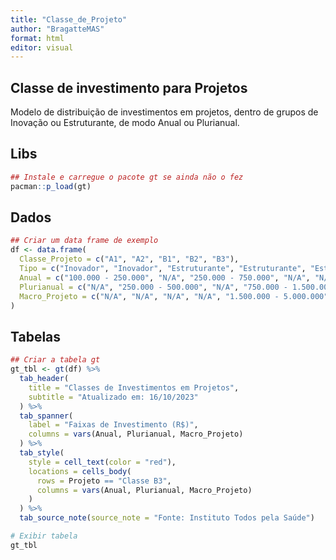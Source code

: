 ```yaml
---
title: "Classe_de_Projeto"
author: "BragatteMAS"
format: html
editor: visual
---
```


## Classe de investimento para Projetos

Modelo de distribuição de investimentos em projetos, dentro de grupos de Inovação ou Estruturante, de modo Anual ou Plurianual.

## Libs

```r
## Instale e carregue o pacote gt se ainda não o fez
pacman::p_load(gt)
```

## Dados

```r
## Criar um data frame de exemplo
df <- data.frame(
  Classe_Projeto = c("A1", "A2", "B1", "B2", "B3"),
  Tipo = c("Inovador", "Inovador", "Estruturante", "Estruturante", "Estruturante"),
  Anual = c("100.000 - 250.000", "N/A", "250.000 - 750.000", "N/A", "N/A"),
  Plurianual = c("N/A", "250.000 - 500.000", "N/A", "750.000 - 1.500.000", "N/A"),
  Macro_Projeto = c("N/A", "N/A", "N/A", "N/A", "1.500.000 - 5.000.000")
)

```

## Tabelas

```r
## Criar a tabela gt
gt_tbl <- gt(df) %>%
  tab_header(
    title = "Classes de Investimentos em Projetos",
    subtitle = "Atualizado em: 16/10/2023"
  ) %>%
  tab_spanner(
    label = "Faixas de Investimento (R$)",
    columns = vars(Anual, Plurianual, Macro_Projeto)
  ) %>%
  tab_style(
    style = cell_text(color = "red"),
    locations = cells_body(
      rows = Projeto == "Classe B3",
      columns = vars(Anual, Plurianual, Macro_Projeto)
    )
  ) %>%
  tab_source_note(source_note = "Fonte: Instituto Todos pela Saúde")

# Exibir tabela
gt_tbl

```
